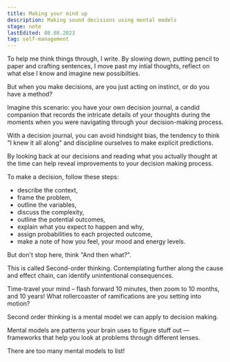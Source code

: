 ```yaml
---
title: Making your mind up
description: Making sound decisions using mental models
stage: note
lastEdited: 08.08.2023
tag: self-management
---
```



To help me think things through, I write. By slowing down, putting pencil to paper and crafting sentences, I move past my intial thoughts, reflect on what else I know and imagine new possibilties.

But when you make decisions, are you just acting on instinct, or do you have a method?

Imagine this scenario: you have your own decision journal, a candid companion that records the intricate details of your thoughts during the moments when you were navigating through your decision-making process.

With a decision journal, you can avoid hindsight bias, the tendency to think "I knew it all along" and discipline ourselves to make explicit predictions.

By looking back at our decisions and reading what you actually thought at the time can help reveal improvements to your decision making process.

To make a decision, follow these steps:

- describe the context,
- frame the problem,
- outline the variables,
- discuss the complexity,
- outline the potential outcomes,
- explain what you expect to happen and why,
- assign probabilities to each projected outcome,
- make a note of how you feel, your mood and energy levels.

But don't stop here, think "And then what?".

This is called Second-order thinking. Contemplating further along the cause and effect chain, can identify unintentional consequences.

Time-travel your mind – flash forward 10 minutes, then zoom to 10 months, and 10 years! What rollercoaster of ramifications are you setting into motion?

Second order thinking is a mental model we can apply to decision making.

Mental models are patterns your brain uses to figure stuff out — frameworks that help you look at problems through different lenses.

There are too many mental models to list!
